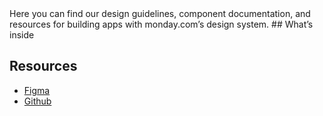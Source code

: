
<Meta title="Introduction" />

<span className="">
    Here you can find our design guidelines, component documentation, and resources for building apps with monday.com’s
    design system.
  </span>
## What’s inside


## Resources
- [Figma](https://www.figma.com/)
- [Github](https://github.com/)



